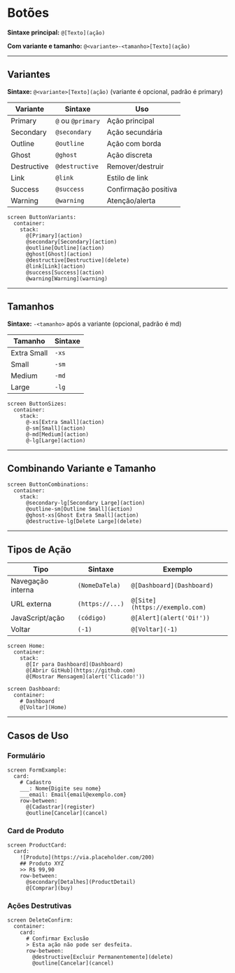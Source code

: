 
# Botões


**Sintaxe principal:** `@[Texto](ação)`

**Com variante e tamanho:** `@<variante>-<tamanho>[Texto](ação)`

---

## Variantes

**Sintaxe:** `@<variante>[Texto](ação)` (variante é opcional, padrão é primary)

| Variante      | Sintaxe                | Uso                   |
|--------------|------------------------|-----------------------|
| Primary      | `@` ou `@primary`      | Ação principal        |
| Secondary    | `@secondary`           | Ação secundária       |
| Outline      | `@outline`             | Ação com borda        |
| Ghost        | `@ghost`               | Ação discreta         |
| Destructive  | `@destructive`         | Remover/destruir      |
| Link         | `@link`                | Estilo de link        |
| Success      | `@success`             | Confirmação positiva  |
| Warning      | `@warning`             | Atenção/alerta        |

<DslExample title="Variantes" description="8 estilos visuais">

```dsl
screen ButtonVariants:
  container:
    stack:
      @[Primary](action)
      @secondary[Secondary](action)
      @outline[Outline](action)
      @ghost[Ghost](action)
      @destructive[Destructive](delete)
      @link[Link](action)
      @success[Success](action)
      @warning[Warning](warning)
```

</DslExample>

---

## Tamanhos

**Sintaxe:** `-<tamanho>` após a variante (opcional, padrão é md)

| Tamanho      | Sintaxe |
|-------------|---------|
| Extra Small | `-xs`   |
| Small       | `-sm`   |
| Medium      | `-md`   |
| Large       | `-lg`   |

<DslExample title="Tamanhos" description="4 tamanhos disponíveis">

```dsl
screen ButtonSizes:
  container:
    stack:
      @-xs[Extra Small](action)
      @-sm[Small](action)
      @-md[Medium](action)
      @-lg[Large](action)
```

</DslExample>

---

## Combinando Variante e Tamanho

<DslExample title="Variantes + Tamanhos" description="Combinações possíveis">

```dsl
screen ButtonCombinations:
  container:
    stack:
      @secondary-lg[Secondary Large](action)
      @outline-sm[Outline Small](action)
      @ghost-xs[Ghost Extra Small](action)
      @destructive-lg[Delete Large](delete)
```

</DslExample>

---

## Tipos de Ação

| Tipo                | Sintaxe           | Exemplo                        |
|---------------------|------------------|--------------------------------|
| Navegação interna   | `(NomeDaTela)`   | `@[Dashboard](Dashboard)`      |
| URL externa         | `(https://...)`  | `@[Site](https://exemplo.com)` |
| JavaScript/ação     | `(código)`       | `@[Alert](alert('Oi!'))`       |
| Voltar              | `(-1)`           | `@[Voltar](-1)`                |

<DslExample title="Tipos de Ação" description="Navegação, links e JS">

```dsl
screen Home:
  container:
    stack:
      @[Ir para Dashboard](Dashboard)
      @[Abrir GitHub](https://github.com)
      @[Mostrar Mensagem](alert('Clicado!'))

screen Dashboard:
  container:
    # Dashboard
    @[Voltar](Home)
```

</DslExample>

---

## Casos de Uso

### Formulário

<DslExample title="Formulário com Botões" description="CTAs e ações secundárias">

```dsl
screen FormExample:
  card:
    # Cadastro
    ___: Nome{Digite seu nome}
    ___email: Email{email@exemplo.com}
    row-between:
      @[Cadastrar](register)
      @outline[Cancelar](cancel)
```

</DslExample>

### Card de Produto

<DslExample title="Card com Múltiplos Botões" description="Hierarquia de ações">

```dsl
screen ProductCard:
  card:
    ![Produto](https://via.placeholder.com/200)
    ## Produto XYZ
    >> R$ 99,90
    row-between:
      @secondary[Detalhes](ProductDetail)
      @[Comprar](buy)
```

</DslExample>

### Ações Destrutivas

<DslExample title="Confirmação de Exclusão" description="Variante destrutiva">

```dsl
screen DeleteConfirm:
  container:
    card:
      # Confirmar Exclusão
      > Esta ação não pode ser desfeita.
      row-between:
        @destructive[Excluir Permanentemente](delete)
        @outline[Cancelar](cancel)
```

</DslExample>
